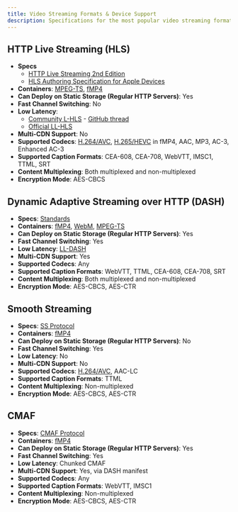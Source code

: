 ```yaml
---
title: Video Streaming Formats & Device Support
description: Specifications for the most popular video streaming formats, including exhaustive device & OS support.
---
```



## HTTP Live Streaming (HLS)
- **Specs**
  - [HTTP Live Streaming 2nd Edition](https://tools.ietf.org/html/draft-pantos-hls-rfc8216bis-09)
  - [HLS Authoring Specification for Apple Devices](https://developer.apple.com/documentation/http_live_streaming/hls_authoring_specification_for_apple_devices)
- **Containers**: [MPEG-TS](/docs/video-guides/video-container-types-device-support#mpeg-ts), [fMP4](/docs/video-guides/video-container-types-device-support#mp4)
- **Can Deploy on Static Storage (Regular HTTP Servers)**: Yes
- **Fast Channel Switching**: No
- **Low Latency**:
  - [Community L-HLS](https://medium.com/@periscopecode/introducing-lhls-media-streaming-eb6212948bef) - [GitHub thread](https://github.com/video-dev/hlsjs-rfcs/pull/1)
  - [Official LL-HLS](https://developer.apple.com/documentation/http_live_streaming/enabling_low-latency_hls)
- **Multi-CDN Support**: No
- **Supported Codecs**: [H.264/AVC](/docs/video-guides/video-codec-types-device-support#h264-avc), [H.265/HEVC](/docs/video-guides/video-codec-types-device-support#h265-hevc) in fMP4, AAC, MP3, AC-3, Enhanced AC-3
- **Supported Caption Formats**: CEA-608, CEA-708, WebVTT, IMSC1, TTML, SRT
- **Content Multiplexing**: Both multiplexed and non-multiplexed
- **Encryption Mode**: AES-CBCS

<MediaSupport features="hls" />

## Dynamic Adaptive Streaming over HTTP (DASH)
- **Specs**: [Standards](https://mpeg.chiariglione.org/standards/mpeg-dash)
- **Containers**: [fMP4](/docs/video-guides/video-container-types-device-support#mp4), [WebM](/docs/video-guides/video-container-types-device-support#webm), [MPEG-TS](/docs/video-guides/video-container-types-device-support#mpeg-ts)
- **Can Deploy on Static Storage (Regular HTTP Servers)**: Yes
- **Fast Channel Switching**: Yes
- **Low Latency**: [LL-DASH](https://dashif.org/docs/CR-Low-Latency-Live-r8.pdf)
- **Multi-CDN Support**: Yes
- **Supported Codecs**: Any
- **Supported Caption Formats**: WebVTT, TTML, CEA-608, CEA-708, SRT
- **Content Multiplexing**: Both multiplexed and non-multiplexed
- **Encryption Mode**: AES-CBCS, AES-CTR

<MediaSupport features="dash" />

## Smooth Streaming
- **Specs**: [SS Protocol](https://docs.microsoft.com/en-us/openspecs/windows_protocols/ms-sstr/8383f27f-7efe-4c60-832a-387274457251)
- **Containers**: [fMP4](/docs/video-guides/video-container-types-device-support#mp4)
- **Can Deploy on Static Storage (Regular HTTP Servers)**: No
- **Fast Channel Switching**: Yes
- **Low Latency**: No
- **Multi-CDN Support**: No
- **Supported Codecs**: [H.264/AVC](/docs/video-guides/video-codec-types-device-support#h264-avc), AAC-LC
- **Supported Caption Formats**: TTML
- **Content Multiplexing**: Non-multiplexed
- **Encryption Mode**: AES-CBCS, AES-CTR

<MediaSupport features="ss" />

## CMAF
- **Specs**: [CMAF Protocol](https://mpeg.chiariglione.org/standards/mpeg-a/common-media-application-format)
- **Containers**: [fMP4](/docs/video-guides/video-container-types-device-support#mp4)
- **Can Deploy on Static Storage (Regular HTTP Servers)**: Yes
- **Fast Channel Switching**: Yes
- **Low Latency**: Chunked CMAF
- **Multi-CDN Support**: Yes, via DASH manifest
- **Supported Codecs**: Any
- **Supported Caption Formats**: WebVTT, IMSC1
- **Content Multiplexing**: Non-multiplexed
- **Encryption Mode**: AES-CBCS, AES-CTR

<MediaSupport features="cmaf" />
